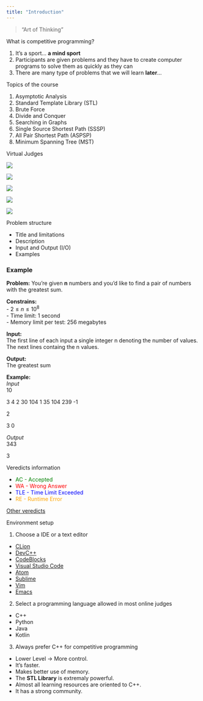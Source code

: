 ```yaml
---
title: "Introduction"
---
```


> "Art of Thinking"

<div class="topic">What is competitive programming?</div>

<div class="common-text">
1. It's a sport... **a mind sport**
2. Participants are given problems and they have to create computer programs to solve them as quickly as they can
3. There are many type of problems that we will learn **later**...
</div>

<div class="topic">Topics of the course</div>

<div class="common-text">
1. Asymptotic Analysis
2. Standard Template Library (STL)
3. Brute Force
4. Divide and Conquer
5. Searching in Graphs
6. Single Source Shortest Path (SSSP)
7. All Pair Shortest Path (ASPSP)
8. Minimum Spanning Tree (MST)
</div>

<div class="topic">Virtual Judges</div>

<div class="center-image">
<a href="https://codeforces.com/" target="_blank">![](./images/class-01/codeforces.png)</a>
</div>

<div class="center-image">
<a href="https://atcoder.jp/" target="_blank">![](./images/class-01/atcoder.png)</a>
</div>

<div class="center-image">
<a href="https://www.codechef.com/" target="_blank">![](./images/class-01/codechef.png)</a>
</div>

<div class="center-image">
<a href="https://www.spoj.com/" target="_blank">![](./images/class-01/spoj.png)</a>
</div>

<div class="center-image">
<a href="https://www.hackerearth.com/" target="_blank">![](./images/class-01/hackerearth.png)</a>
</div>

<div class="topic">Problem structure</div>

<div class="common-text">
* Title and limitations
* Description
* Input and Output (I/O)
* Examples
</div>

### Example

<div class="common-text">
**Problem:** You're given **n** numbers and you'd like to find a pair of numbers with the greatest sum. <br>

**Constrains:** <br>
- $2 \leq n \leq 10^8$ <br>
- Time limit: 1 second <br>
- Memory limit per test: 256 megabytes <br>

**Input:** <br>
The first line of each input a single integer n denoting the number of values. The next lines containg the n values.

**Output:** <br>
The greatest sum

**Example:** <br>
*Input* <br>
10

3 4 2 30 104 1 35 104 239 -1

2

3 0

*Output* <br>
343

3

</div>

<div class="topic">Veredicts information</div>

<div class="common-text">
- <div style="color: green">AC - Accepted</div>
- <div style="color: red">WA - Wrong Answer</div>
- <div style="color: blue">TLE - Time Limit Exceeded</div>
- <div style="color: orange">RE - Runtime Error</div>

[Other veredicts](https://icpcarchive.ecs.baylor.edu/index.php?option=com_content&task=view&id=14&Itemid=30)
</div>

<div class="topic">Environment setup</div>

<div class="common-text">
1. Choose a IDE or a text editor

- [CLion](https://www.jetbrains.com/es-es/clion/)
- [DevC++](https://www.bloodshed.net/dev/)
- [CodeBlocks](http://www.codeblocks.org/)
- [Visual Studio Code](https://code.visualstudio.com/)
- [Atom](https://atom.io/)
- [Sublime](https://www.sublimetext.com/)
- [Vim](https://www.vim.org/)
- [Emacs](https://www.gnu.org/software/emacs/)

2. Select a programming language allowed in most online judges
- C++
- Python
- Java
- Kotlin

3. Always prefer C++ for competitive programming
- Lower Level $\rightarrow$ More control.
- It's faster.
- Makes better use of memory.
- The **STL Library** is extremaly powerful.
- Almost all learning resources are oriented to C++.
- It has a strong community.

</div>
